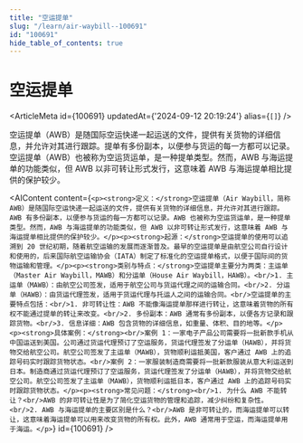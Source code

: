 ```yaml
---
title: "空运提单"
slug: "/learn/air-waybill--100691"
id: "100691"
hide_table_of_contents: true
---
```



# 空运提单

<ArticleMeta id={100691} updatedAt={'2024-09-12 20:19:24'} alias={`[]`} />
<div className='border-solid border-b border-t-0 my-4 border-[var(--ifm-color-gray-300)]' />

空运提单（AWB）是随国际空运快递一起运送的文件，提供有关货物的详细信息，并允许对其进行跟踪。提单有多份副本，以便参与货运的每一方都可以记录。空运提单（AWB）也被称为空运货运单，是一种提单类型。然而，AWB 与海运提单的功能类似，但 AWB 以非可转让形式发行，这意味着 AWB 与海运提单相比提供的保护较少。

<AIContent content={`<p><strong>定义：</strong>空运提单（Air Waybill，简称 AWB）是随国际空运快递一起运送的文件，提供有关货物的详细信息，并允许对其进行跟踪。AWB 有多份副本，以便参与货运的每一方都可以记录。AWB 也被称为空运货运单，是一种提单类型。然而，AWB 与海运提单的功能类似，但 AWB 以非可转让形式发行，这意味着 AWB 与海运提单相比提供的保护较少。</p><p><strong>起源：</strong>空运提单的使用可以追溯到 20 世纪初期，随着航空运输的发展而逐渐普及。最早的空运提单是由航空公司自行设计和使用的，后来国际航空运输协会（IATA）制定了标准化的空运提单格式，以便于国际间的货物运输和管理。</p><p><strong>类别与特点：</strong>空运提单主要分为两类：主运单（Master Air Waybill，MAWB）和分运单（House Air Waybill，HAWB）。<br/>1. 主运单（MAWB）：由航空公司签发，适用于航空公司与货运代理之间的运输合同。<br/>2. 分运单（HAWB）：由货运代理签发，适用于货运代理与托运人之间的运输合同。<br/>空运提单的主要特点包括：<br/>1. 非可转让性：AWB 不能像海运提单那样进行转让，这意味着货物的所有权不能通过提单的转让来改变。<br/>2. 多份副本：AWB 通常有多份副本，以便各方记录和跟踪货物。<br/>3. 信息详细：AWB 包含货物的详细信息，如重量、体积、目的地等。</p><p><strong>具体案例：</strong><br/>案例 1：一家电子产品公司需要将一批新款手机从中国运送到美国。公司通过货运代理预订了空运服务，货运代理签发了分运单（HAWB），并将货物交给航空公司。航空公司签发了主运单（MAWB），货物顺利运抵美国，客户通过 AWB 上的追踪号码实时跟踪货物状态。<br/>案例 2：一家服装制造商需要将一批新款服装从意大利运送到日本。制造商通过货运代理预订了空运服务，货运代理签发了分运单（HAWB），并将货物交给航空公司。航空公司签发了主运单（MAWB），货物顺利运抵日本，客户通过 AWB 上的追踪号码实时跟踪货物状态。</p><p><strong>常见问题：</strong><br/>1. 为什么 AWB 不能转让？<br/>AWB 的非可转让性是为了简化空运货物的管理和追踪，减少纠纷和复杂性。<br/>2. AWB 与海运提单的主要区别是什么？<br/>AWB 是非可转让的，而海运提单可以转让，这意味着海运提单可以用来改变货物的所有权。此外，AWB 通常用于空运，而海运提单用于海运。</p>`} id={100691} />

